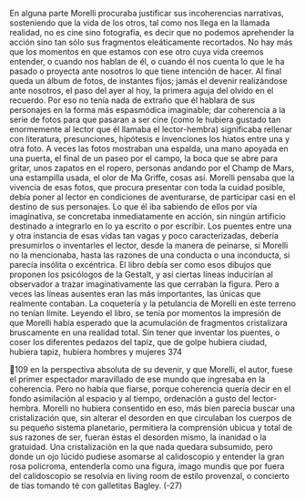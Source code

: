 En alguna parte Morelli procuraba justificar sus incoherencias narrativas,
sosteniendo que la vida de los otros, tal como nos llega en la llamada realidad, no
es cine sino fotografía, es decir que no podemos aprehender la acción sino tan
sólo sus fragmentos eleáticamente recortados. No hay más que los momentos en
que estamos con ese otro cuya vida creemos entender, o cuando nos hablan de él,
o cuando él nos cuenta lo que le ha pasado o proyecta ante nosotros lo que tiene
intención de hacer. Al final queda un álbum de fotos, de instantes fijos; jamás el
devenir realizándose ante nosotros, el paso del ayer al hoy, la primera aguja del
olvido en el recuerdo. Por eso no tenía nada de extraño que él hablara de sus
personajes en la forma más espasmódica imaginable; dar coherencia a la serie de
fotos para que pasaran a ser cine (como le hubiera gustado tan enormemente al
lector que él llamaba el lector-hembra) significaba rellenar con literatura,
presunciones, hipótesis e invenciones los hiatos entre una y otra foto. A veces las
fotos mostraban una espalda, una mano apoyada en una puerta, el final de un
paseo por el campo, la boca que se abre para gritar, unos zapatos en el ropero,
personas andando por el Champ de Mars, una estampilla usada, el olor de Ma
Griffe, cosas así. Morelli pensaba que la vivencia de esas fotos, que procura
presentar con toda la cuidad posible, debía poner al lector en condiciones de
aventurarse, de participar casi en el destino de sus personajes. Lo que él iba
sabiendo de ellos por vía imaginativa, se concretaba inmediatamente en acción,
sin ningún artificio destinado a integrarlo en lo ya escrito o por escribir. Los
puentes entre una y otra instancia de esas vidas tan vagas y poco caracterizadas,
debería presumirlos o inventarles el lector, desde la manera de peinarse, si
Morelli no la mencionaba, hasta las razones de una conducta o una inconducta, si
parecía insólita o excéntrica. El libro debía ser como esos dibujos que proponen
los psicólogos de la Gestalt, y así ciertas líneas inducirían al observador a trazar
imaginativamente las que cerraban la figura. Pero a veces las líneas ausentes eran
las más importantes, las únicas que realmente contaban. La coquetería y la
petulancia de Morelli en este terreno no tenían límite.
Leyendo el libro, se tenía por momentos la impresión de que Morelli había
esperado que la acumulación de fragmentos cristalizara bruscamente en una
realidad total. Sin tener que inventar los puentes, o coser los diferentes pedazos
del tapiz, que de golpe hubiera ciudad, hubiera tapiz, hubiera hombres y mujeres
374

109
en la perspectiva absoluta de su devenir, y que Morelli, el autor, fuese el primer
espectador maravillado de ese mundo que ingresaba en la coherencia.
Pero no había que fiarse, porque coherencia quería decir en el fondo
asimilación al espacio y al tiempo, ordenación a gusto del lector-hembra. Morelli
no hubiera consentido en eso, más bien parecía buscar una cristalización que, sin
alterar el desorden en que circulaban los cuerpos de su pequeño sistema
planetario, permitiera la comprensión ubicua y total de sus razones de ser,
fueran éstas el desorden mismo, la inanidad o la gratuidad. Una cristalización en
la que nada quedara subsumido, pero donde un ojo lúcido pudiese asomarse al
calidoscopio y entender la gran rosa policroma, entenderla como una figura,
imago mundis que por fuera del calidoscopio se resolvía en living room de estilo
provenzal, o concierto de tías tomando té con galletitas Bagley.
(-27)
